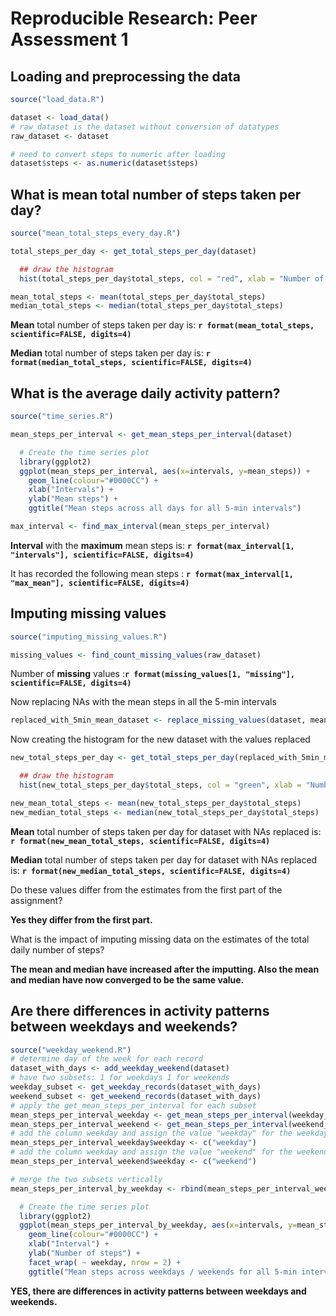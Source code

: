 # Reproducible Research: Peer Assessment 1


## Loading and preprocessing the data
```r
source("load_data.R")

dataset <- load_data()
# raw_dataset is the dataset without conversion of datatypes
raw_dataset <- dataset

# need to convert steps to numeric after loading
dataset$steps <- as.numeric(dataset$steps)
```

## What is mean total number of steps taken per day?
```r
source("mean_total_steps_every_day.R")

total_steps_per_day <- get_total_steps_per_day(dataset)

  ## draw the histogram
  hist(total_steps_per_day$total_steps, col = "red", xlab = "Number of steps", main = "Total Number of Steps Taken Each Day")

mean_total_steps <- mean(total_steps_per_day$total_steps)
median_total_steps <- median(total_steps_per_day$total_steps)
```

**Mean** total number of steps taken per day is: **`r format(mean_total_steps, scientific=FALSE, digits=4) `**

**Median** total number of steps taken per day is: **`r format(median_total_steps, scientific=FALSE, digits=4) `**

## What is the average daily activity pattern?
```r
source("time_series.R")

mean_steps_per_interval <- get_mean_steps_per_interval(dataset)

  # Create the time series plot
  library(ggplot2)
  ggplot(mean_steps_per_interval, aes(x=intervals, y=mean_steps)) + 
    geom_line(colour="#0000CC") +
    xlab("Intervals") +
    ylab("Mean steps") +
    ggtitle("Mean steps across all days for all 5-min intervals")

max_interval <- find_max_interval(mean_steps_per_interval)
```
**Interval** with the **maximum** mean steps is: **`r format(max_interval[1, "intervals"], scientific=FALSE, digits=4) `**

It has recorded the following mean steps : **`r format(max_interval[1, "max_mean"], scientific=FALSE, digits=4) `**

## Imputing missing values
```r
source("imputing_missing_values.R")

missing_values <- find_count_missing_values(raw_dataset)
```
Number of **missing** values :**`r format(missing_values[1, "missing"], scientific=FALSE, digits=4) `**

Now replacing NAs with the mean steps in all the 5-min intervals
```r

replaced_with_5min_mean_dataset <- replace_missing_values(dataset, mean_steps_per_interval)

```

Now creating the histogram for the new dataset with the values replaced
```r
new_total_steps_per_day <- get_total_steps_per_day(replaced_with_5min_mean_dataset)

  ## draw the histogram
  hist(new_total_steps_per_day$total_steps, col = "green", xlab = "Number of steps", main = "Total steps every day where NAs replaced by 5 min interval means")

new_mean_total_steps <- mean(new_total_steps_per_day$total_steps)
new_median_total_steps <- median(new_total_steps_per_day$total_steps)
```
**Mean** total number of steps taken per day for dataset with NAs replaced is: **`r format(new_mean_total_steps, scientific=FALSE, digits=4) `**

**Median** total number of steps taken per day for dataset with NAs replaced is: **`r format(new_median_total_steps, scientific=FALSE, digits=4) `**

Do these values differ from the estimates from the first part of the assignment? 

**Yes they differ from the first part.**

What is the impact of imputing missing data on the estimates of the total daily number of steps?

**The mean and median have increased after the imputting. Also the mean and median have now converged to be the same value.**

## Are there differences in activity patterns between weekdays and weekends?
```r
source("weekday_weekend.R")
# determine day of the week for each record
dataset_with_days <- add_weekday_weekend(dataset)
# have two subsets: 1 for weekdays 1 for weekends
weekday_subset <- get_weekday_records(dataset_with_days)
weekend_subset <- get_weekend_records(dataset_with_days)
# apply the get_mean_steps_per_interval for each subset
mean_steps_per_interval_weekday <- get_mean_steps_per_interval(weekday_subset)
mean_steps_per_interval_weekend <- get_mean_steps_per_interval(weekend_subset)
# add the column weekday and assign the value "weekday" for the weekday subset after getting the mean_steps_per_interval
mean_steps_per_interval_weekday$weekday <- c("weekday")
# add the column weekday and assign the value "weekend" for the weekend subset after getting the mean_steps_per_interval
mean_steps_per_interval_weekend$weekday <- c("weekend")

# merge the two subsets vertically
mean_steps_per_interval_by_weekday <- rbind(mean_steps_per_interval_weekend, mean_steps_per_interval_weekday)

  # Create the time series plot
  library(ggplot2)
  ggplot(mean_steps_per_interval_by_weekday, aes(x=intervals, y=mean_steps,group=weekday)) + 
    geom_line(colour="#0000CC") +
    xlab("Interval") +
    ylab("Number of steps") +
    facet_wrap( ~ weekday, nrow = 2) +
    ggtitle("Mean steps across weekdays / weekends for all 5-min intervals")

```

**YES, there are differences in activity patterns between weekdays and weekends.**